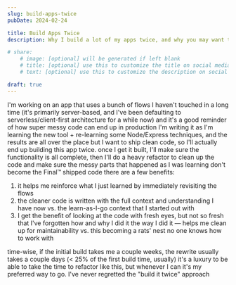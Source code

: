 ```yaml
---
slug: build-apps-twice
pubDate: 2024-02-24

title: Build Apps Twice
description: Why I build a lot of my apps twice, and why you may want to consider it as well.

# share:
	# image: [optional] will be generated if left blank
	# title: [optional] use this to customize the title on social media previews
	# text: [optional] use this to customize the description on social media previews

draft: true
---
```



<YouTube id="YOUTUBE_VIDEO_ID" />
I'm working on an app that uses a bunch of flows I haven't touched in a long time (it's primarily server-based, and I've been defaulting to serverless/client-first architecture for a while now) and it's a good reminder of how super messy code can end up in production I'm writing it as I'm learning the new tool + re-learning some Node/Express techniques, and the results are all over the place but I want to ship clean code, so I'll actually end up building this app twice. once I get it built, I'll make sure the functionality is all complete, then I'll do a heavy refactor to clean up the code and make sure the messy parts that happened as I was learning don't become the Final™ shipped code there are a few benefits:

1. it helps me reinforce what I just learned by immediately revisiting the flows
2. the cleaner code is written with the full context and understanding I have now vs. the learn-as-I-go context that I started out with
3. I get the benefit of looking at the code with fresh eyes, but not so fresh that I've forgotten how and why I did it the way I did it — helps me clean up for maintainability vs. this becoming a rats' nest no one knows how to work with

time-wise, if the initial build takes me a couple weeks, the rewrite usually takes a couple days (< 25% of the first build time, usually) it's a luxury to be able to take the time to refactor like this, but whenever I can it's my preferred way to go. I've never regretted the "build it twice" approach
